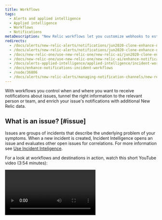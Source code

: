 ```yaml
---
title: Workflows
tags:
  - Alerts and applied intelligence
  - Applied intelligence
  - Workflows
  - Notifications
metaDescription: "New Relic workflows let you customize webhooks to establish two-way integrations with your external incident management tool."
redirects:
  - /docs/alerts/new-relic-alerts/notifications/jun2020-clone-enhance-notifications-using-new-relic-incident-workflows
  - /docs/alerts/new-relic-alerts/notifications/jun2020-clone-enhance-notifications-using-incident-workflows
  - /docs/new-relic-one/use-new-relic-one/new-relic-ai/jun2020-clone-enhance-notifications-using-incident-workflows
  - /docs/new-relic-one/use-new-relic-one/new-relic-ai/enhance-notifications-using-incident-workflows
  - /docs/alerts-applied-intelligence/applied-intelligence/incident-workflows/enhance-notifications-incident-workflows
  - /docs/enhance-notifications-incident-workflows
  - /node/36806
  - /docs/alerts/new-relic-alerts/managing-notification-channels/new-relic-connect/
---
```


With workflows you control when and where you want to receive notifications about issues, tunnel the right information to the relevant person or team, and enrich your issue's notifications with additional New Relic data.

## What is an issue? [#issue]
Issues are groups of incidents that describe the underlying problem of your symptoms. When a new incident is created, Incident Intelligence opens an issue and evaluates other open issues for correlations. For more information see [Use Incident Inteligence](/docs/alerts-applied-intelligence/applied-intelligence/incident-intelligence/use-incident-intelligence/).

For a look at workflows and destinations in action, watch this short YouTube video (3:54 minutes):

<Video id="eeUPa3W16Tk" type="youtube" />

## Add a workflow [#add-workflow]

<Callout variant="tip">
The maximum number of workflows you can add is 50 per environment and 50 per account.
</Callout>

The workflows feature is located under the Alerts & AI menu.

1. Go to [one.newrelic.com](one.newrelic.com), click **Alerts & AI**, in the left navigation under **Enrich and Notify** click **Workflow**, then click **Add a workflow**.

2. Name your workflow. This field is mandatory and needs to be unique.

3. Workflows filters the issues you want to send to the relevant destination. You can send all issues by selecting **Send all issues** or you can build a query to filter the right issues.

4. Build a query by selecting an attribute, operator and value/s to narrow down the right issues you want to be passed on.

5. Optional: Enrich your data.

<CollapserGroup>
  <Collapser
    className="freq-link"
    id="enrichments"
    title="Enrichments"
  >
  - Enrichments can give additional context on alert notifications by adding NRQL query results to them
  - The workflows enrich tool is similar to the query builder.
  - The NRQL query's results are included in the notification message.
  - If you create queries for your workflows, they run in real time and the query results are the value of the enricher.
  - You can save any valid query into your workflow, even if they return an empty result, but you must run the query before saving the enrichment. You can also query with issue-specific variables; for example `{{entitiesData.ids}}`
  - For enrichment examples, see [Workflow data enrichment examples](/docs/alerts-applied-intelligence/applied-intelligence/incident-workflows/custom-variables-incident-workflows/#enrichment-examples/).
  - Note: The query name needs to be unique because you'll use the name to decide how to include the result in the payload of the notification that will be sent by the workflow.

    <Callout variant="important">
      At this stage, visual representation of enrichments are sent to Slack and email. For Servicenow and JIRA destinations, we recommend to limit to NRDB queries with single value results. For example: count, min, or max.
      
      The maximum number of enrichments per workflow is 5. The maximum number of variables an enrichment can contain is 1.
    </Callout>
  </Collapser>
</CollapserGroup>
  
6. Notify:  Choose one or more destinations and add an optional message.

<CollapserGroup>
  <Collapser
    className="freq-link"
    id="notifier"
    title="Notifier"
  >
  - To save and activate a Workflow, you need to include a notifier.
  - Setting up a notifier requires having a notification destination configured. 
  - You can either set it up through the **Destination** menu item, or through the **Create new destination item** in the destination selection drop down in each destination channel screen.        
  - A notification destination includes the credentials required to send a notification to a third party platform and an option to customize the message sent by mapping fields from our issues to fields in the destination platform.
  - To learn how to set up destinations and configure message templates, [check the documentation on notifications](/docs/alerts-applied-intelligence/notifications/destinations/).
  </Collapser>
</CollapserGroup>

7. Click **update message** once completing the notifier requirements
8. Optionally, test your workflow. We'll use existing data from your account to test what you've configured and send a sample notification
9. Click **activate** to complete the workflow.

<Callout variant="tip">
In any destination channel, start typing and a variable menu will open up. You'll see the names of the variables, which will be replaced with the variable's values at runtime. To use the enrichers' results, use their name.
</Callout>

